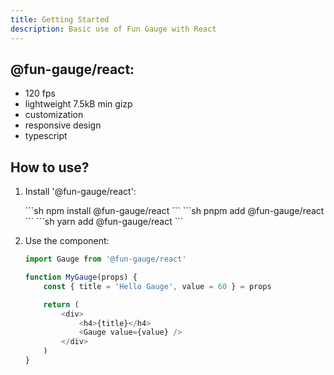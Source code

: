 ```yaml
---
title: Getting Started
description: Basic use of Fun Gauge with React
---
```




## @fun-gauge/react:

 - 120 fps
 - lightweight 7.5kB min gizp
 - customization
 - responsive design
 - typescript


## How to use?

<Steps>

1. Install '@fun-gauge/react':


    <Tabs>
        <TabItem label="npm">
            ```sh
            npm install @fun-gauge/react
            ```
        </TabItem>
        <TabItem label="pnpm">
            ```sh
            pnpm add @fun-gauge/react
            ```
        </TabItem>
        <TabItem label="yarn">
            ```sh
            yarn add @fun-gauge/react
            ```
        </TabItem>
    </Tabs>


2. Use the component:

    ```javascript
    import Gauge from '@fun-gauge/react'

    function MyGauge(props) {
        const { title = 'Hello Gauge', value = 60 } = props

        return (
            <div>
                <h4>{title}</h4>
                <Gauge value={value} />
            </div>
        )
    }
    ```

</Steps>



<div className='flex justify-center'>
    <div className='flex max-w-sm min-h-50 bg-[#eff1f5] p-2'>
        <MyGauge client:visible="react" />
    </div>
</div>

